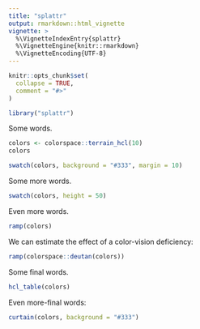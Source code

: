```yaml
---
title: "splattr"
output: rmarkdown::html_vignette
vignette: >
  %\VignetteIndexEntry{splattr}
  %\VignetteEngine{knitr::rmarkdown}
  %\VignetteEncoding{UTF-8}
---
```


```r
knitr::opts_chunk$set(
  collapse = TRUE,
  comment = "#>"
)
```

```r
library("splattr")
```

Some words.

```r
colors <- colorspace::terrain_hcl(10)
colors
```


```r
swatch(colors, background = "#333", margin = 10)
```

Some more words.

```r
swatch(colors, height = 50)
```

Even more words.

```r
ramp(colors)
```

We can estimate the effect of a color-vision deficiency:

```r
ramp(colorspace::deutan(colors))
```

Some final words.

```r
hcl_table(colors)
```

Even more-final words:

```r
curtain(colors, background = "#333")
```
